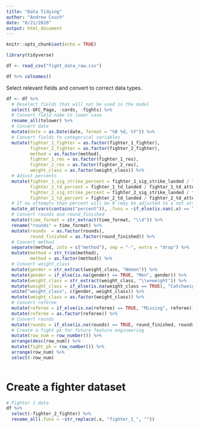 ```yaml
---
title: "Data Tidying"
author: "Andrew Couch"
date: "8/21/2020"
output: html_document
---
```


```r
knitr::opts_chunk$set(echo = TRUE)
```

```r
library(tidyverse)

df <- read_csv("fight_data_raw.csv")

```



```r
df %>% colnames() 
```


Select relevant fields and convert to correct data types.
```r
df <- df %>% 
  # Deselect fields that will not be used in the model
  select(-UFC_Page, -cards, -fights) %>% 
  # Convert field name to lower case
  rename_all(tolower) %>% 
  # Convert date
  mutate(date = as.Date(date, format = "%B %d, %Y")) %>% 
  # Convert fields to categorical variables
  mutate(fighter_1_fighter = as.factor(fighter_1_fighter),
         fighter_2_fighter = as.factor(fighter_2_fighter),
         method = as.factor(method),
         fighter_1_res = as.factor(fighter_1_res),
         fighter_2_res = as.factor(fighter_2_res),
         weight_class = as.factor(weight_class)) %>% 
  # Adjust percents 
  mutate(fighter_1_sig_strike_percent = fighter_1_sig_strike_landed / fighter_1_sig_strike_attempts,
         fighter_1_td_percent = fighter_1_td_landed / fighter_1_td_attempts,
         fighter_2_sig_strike_percent = fighter_2_sig_strike_landed / fighter_2_sig_strike_attempts,
         fighter_2_td_percent = fighter_2_td_landed / fighter_2_td_attempts) %>% 
  # If no attempts than percent will be 0 (may be adjusted to a not attempted variable)
  mutate_at(vars(contains("percent")), .funs = ~if_else(is.nan(.x) == TRUE, 0, .x)) %>% 
  # Convert rounds and round_finished
  mutate(time_format = str_extract(time_format, "\\d")) %>% 
  rename("rounds" = time_format) %>% 
  mutate(rounds  = as.factor(rounds),
         round_finished = as.factor(round_finished)) %>% 
  # Convert method
  separate(method, into = c("method"), sep = "-", extra = "drop") %>% 
  mutate(method = str_trim(method),
         method = as.factor(method)) %>% 
  # Convert weight_class
  mutate(gender = str_extract(weight_class, "Women")) %>% 
  mutate(gender = if_else(is.na(gender) == TRUE, "Men", gender)) %>% 
  mutate(weight_class = str_extract(weight_class, "\\w+weight")) %>% 
  mutate(weight_class = if_else(is.na(weight_class == TRUE), "Catchweight", weight_class)) %>% 
  unite("weight_class", c(gender, weight_class)) %>% 
  mutate(weight_class = as.factor(weight_class)) %>% 
  # Convert referee
  mutate(referee = if_else(is.na(referee) == TRUE, "Missing", referee)) %>% 
  mutate(referee = as.factor(referee)) %>% 
  # Convert rounds
  mutate(rounds = if_else(is.na(rounds) == TRUE, round_finished, rounds)) %>% 
  # Create a fight pk for future feature engineering 
  mutate(row_num = row_number()) %>% 
  arrange(desc(row_num)) %>% 
  mutate(fight_pk = row_number()) %>% 
  arrange(row_num) %>% 
  select(-row_num) 
  
```


# Create a fighter dataset 
```r

# Fighter 1 data 
df %>% 
  select(-fighter_2_fighter) %>% 
  rename_all(.funs = ~str_replace(.x, "fighter_1_", ""))
  

```



























